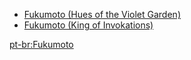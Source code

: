 {{Disambiguation}}
* [[Fukumoto (Hues of the Violet Garden)]]
* [[Fukumoto (King of Invokations)]]

[[pt-br:Fukumoto]]
